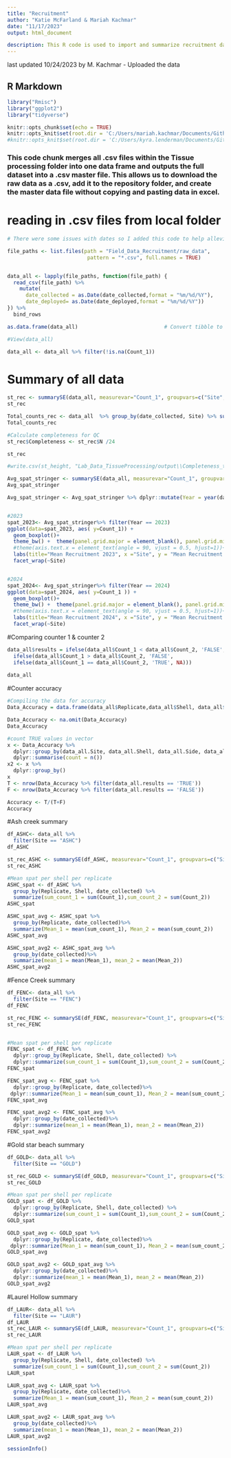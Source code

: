 ```yaml
---
title: "Recruitment"
author: "Katie McFarland & Mariah Kachmar"
date: "11/17/2023"
output: html_document

description: This R code is used to import and summarize recruitment data collected using shellstringers from the LISS Oyster Health Project at Ash Creek and Fence Creek intertidal sites in Connecticut and Goldstar beach and Laurel Hollow subtidal sites on Long Island, NY. 
---
```



last updated 10/24/2023 by M. Kachmar
- Uploaded the data



## R Markdown

```r
library("Rmisc")
library("ggplot2")
library("tidyverse")
```


```r
knitr::opts_chunk$set(echo = TRUE)
knitr::opts_knit$set(root.dir = 'C:/Users/mariah.kachmar/Documents/Github/EAD-ASEB_EPA_LISS_Disease_Surveillance') #Mariah's
#knitr::opts_knit$set(root.dir = 'C:/Users/kyra.lenderman/Documents/Github/EAD-ASEB_EPA_LISS_Disease_Surveillance') #Kyra's
```
### This code chunk merges all .csv files within the Tissue processing folder into one data frame and outputs the full dataset into a .csv master file. This allows us to download the raw data as a .csv, add it to the repository folder, and create the master data file without copying and pasting data in excel.
# reading in .csv files from local folder
```r

# There were some issues with dates so I added this code to help alleviate issues and to make sure all dates that are being pulled in have the same format moving forward. 

file_paths <- list.files(path = "Field_Data_Recruitment/raw_data",
                          pattern = "*.csv", full.names = TRUE)


data_all <- lapply(file_paths, function(file_path) {
  read_csv(file_path) %>%
    mutate(
      date_collected = as.Date(date_collected,format = "%m/%d/%Y"),
      date_deployed= as.Date(date_deployed,format = "%m/%d/%Y"))
}) %>%
  bind_rows

as.data.frame(data_all)                            # Convert tibble to data.frame

#View(data_all)

data_all <- data_all %>% filter(!is.na(Count_1))

```





# Summary of all data 
```r
st_rec <- summarySE(data_all, measurevar="Count_1", groupvars=c("Site", "date_collected", "Replicate"))
st_rec 

Total_counts_rec <- data_all  %>% group_by(date_collected, Site) %>% summarise(Total = sum(Count_1))
Total_counts_rec

#Calculate completeness for QC
st_rec$Completeness <- st_rec$N /24

st_rec

#write.csv(st_height, "Lab_Data_TissueProcessing/output\\Completeness_tissue_processing_data.csv", row.names=FALSE)
```

```r
Avg_spat_stringer <- summarySE(data_all, measurevar="Count_1", groupvars=c("Site", "date_collected"))
Avg_spat_stringer
```

```r
Avg_spat_stringer <- Avg_spat_stringer %>% dplyr::mutate(Year = year(date_collected))


#2023
spat_2023<- Avg_spat_stringer%>% filter(Year == 2023)
ggplot(data=spat_2023, aes( y=Count_1)) +
  geom_boxplot()+  
  theme_bw() +  theme(panel.grid.major = element_blank(), panel.grid.minor = element_blank())+ 
  #theme(axis.text.x = element_text(angle = 90, vjust = 0.5, hjust=1))+
  labs(title="Mean Recruitment 2023", x ="Site", y = "Mean Recruitment (spat/shell)")+
  facet_wrap(~Site)


#2024
spat_2024<- Avg_spat_stringer%>% filter(Year == 2024)
ggplot(data=spat_2024, aes( y=Count_1 )) +
  geom_boxplot()+  
  theme_bw() +  theme(panel.grid.major = element_blank(), panel.grid.minor = element_blank())+ 
  #theme(axis.text.x = element_text(angle = 90, vjust = 0.5, hjust=1))+
  labs(title="Mean Recruitment 2024", x ="Site", y = "Mean Recruitment (spat/shell)")+
  facet_wrap(~Site)

```


#Comparing counter 1 & counter 2

```r
data_all$results = ifelse(data_all$Count_1 < data_all$Count_2, 'FALSE',
  ifelse(data_all$Count_1 > data_all$Count_2, 'FALSE',
  ifelse(data_all$Count_1 == data_all$Count_2, 'TRUE', NA)))
  
data_all
```
#Counter accuracy
```r
#Compiling the data for accuracy
Data_Accuracy = data.frame(data_all$Replicate,data_all$Shell, data_all$Side,data_all$date_deployed, data_all$Site, data_all$Count_1, data_all$Count_2, data_all$results)

Data_Accuracy <- na.omit(Data_Accuracy)
Data_Accuracy

#count TRUE values in vector
x <- Data_Accuracy %>% 
  dplyr::group_by(data_all.Site, data_all.Shell, data_all.Side, data_all.date_deployed, data_all.results) %>% 
  dplyr::summarise(count = n())
x2 <- x %>% 
  dplyr::group_by()
x
T <- nrow(Data_Accuracy %>% filter(data_all.results == 'TRUE'))
F <- nrow(Data_Accuracy %>% filter(data_all.results == 'FALSE'))

Accuracy <- T/(T+F)
Accuracy


```
#Ash creek summary
```r

df_ASHC<- data_all %>%
  filter(Site == "ASHC")
df_ASHC

st_rec_ASHC <- summarySE(df_ASHC, measurevar="Count_1", groupvars=c("Site", "date_collected", "Replicate"))
st_rec_ASHC

#Mean spat per shell per replicate
ASHC_spat <- df_ASHC %>%
  group_by(Replicate, Shell, date_collected) %>%
  summarize(sum_count_1 = sum(Count_1),sum_count_2 = sum(Count_2))
ASHC_spat

ASHC_spat_avg <- ASHC_spat %>%
  group_by(Replicate, date_collected)%>%
  summarize(Mean_1 = mean(sum_count_1), Mean_2 = mean(sum_count_2))
ASHC_spat_avg

ASHC_spat_avg2 <- ASHC_spat_avg %>%
  group_by(date_collected)%>%
  summarize(mean_1 = mean(Mean_1), mean_2 = mean(Mean_2))
ASHC_spat_avg2


```

#Fence Creek summary
```r
df_FENC<- data_all %>%
  filter(Site == "FENC")
df_FENC

st_rec_FENC <- summarySE(df_FENC, measurevar="Count_1", groupvars=c("Site", "date_collected", "Replicate"))
st_rec_FENC


#Mean spat per shell per replicate
FENC_spat <- df_FENC %>%
  dplyr::group_by(Replicate, Shell, date_collected) %>%
  dplyr::summarize(sum_count_1 = sum(Count_1),sum_count_2 = sum(Count_2))
FENC_spat

FENC_spat_avg <- FENC_spat %>%
  dplyr::group_by(Replicate, date_collected)%>%
 dplyr::summarize(Mean_1 = mean(sum_count_1), Mean_2 = mean(sum_count_2))
FENC_spat_avg

FENC_spat_avg2 <- FENC_spat_avg %>%
  dplyr::group_by(date_collected)%>%
  dplyr::summarize(mean_1 = mean(Mean_1), mean_2 = mean(Mean_2))
FENC_spat_avg2
```

#Gold star beach summary
```r
df_GOLD<- data_all %>%
  filter(Site == "GOLD")

st_rec_GOLD <- summarySE(df_GOLD, measurevar="Count_1", groupvars=c("Site", "date_collected", "Replicate"))
st_rec_GOLD

#Mean spat per shell per replicate
GOLD_spat <- df_GOLD %>%
  dplyr::group_by(Replicate, Shell, date_collected) %>%
  dplyr::summarize(sum_count_1 = sum(Count_1),sum_count_2 = sum(Count_2))
GOLD_spat

GOLD_spat_avg <- GOLD_spat %>%
  dplyr::group_by(Replicate, date_collected)%>%
 dplyr::summarize(Mean_1 = mean(sum_count_1), Mean_2 = mean(sum_count_2))
GOLD_spat_avg

GOLD_spat_avg2 <- GOLD_spat_avg %>%
  dplyr::group_by(date_collected)%>%
  dplyr::summarize(mean_1 = mean(Mean_1), mean_2 = mean(Mean_2))
GOLD_spat_avg2
```

#Laurel Hollow summary
```r
df_LAUR<- data_all %>%
  filter(Site == "LAUR")
df_LAUR
st_rec_LAUR <- summarySE(df_LAUR, measurevar="Count_1", groupvars=c("Site", "date_collected", "Replicate"))
st_rec_LAUR

#Mean spat per shell per replicate
LAUR_spat <- df_LAUR %>%
  group_by(Replicate, Shell, date_collected) %>%
  summarize(sum_count_1 = sum(Count_1),sum_count_2 = sum(Count_2))
LAUR_spat

LAUR_spat_avg <- LAUR_spat %>%
  group_by(Replicate, date_collected)%>%
  summarize(Mean_1 = mean(sum_count_1), Mean_2 = mean(sum_count_2))
LAUR_spat_avg

LAUR_spat_avg2 <- LAUR_spat_avg %>%
  group_by(date_collected)%>%
  summarize(mean_1 = mean(Mean_1), mean_2 = mean(Mean_2))
LAUR_spat_avg2
```






```r
sessionInfo()
```

